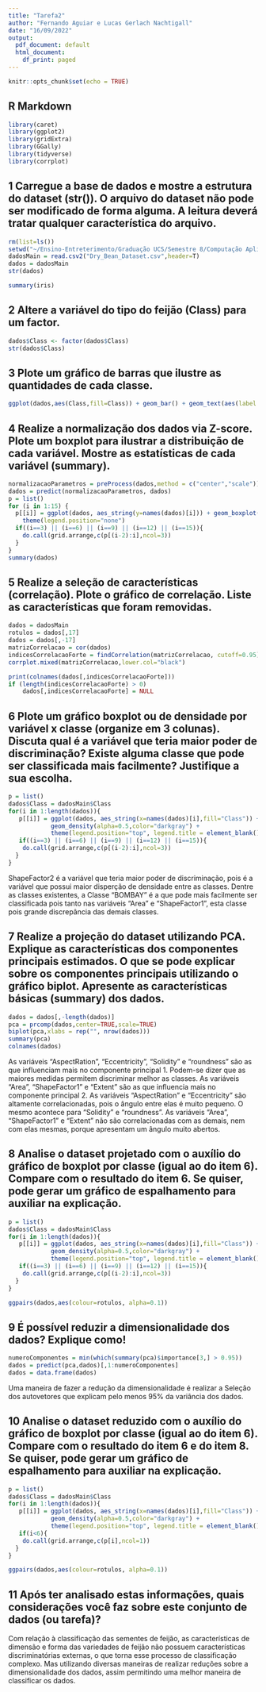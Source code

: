 ```yaml
---
title: "Tarefa2"
author: "Fernando Aguiar e Lucas Gerlach Nachtigall"
date: "16/09/2022"
output:
  pdf_document: default
  html_document:
    df_print: paged
---
```


```r
knitr::opts_chunk$set(echo = TRUE)
```

## R Markdown

```r
library(caret)
library(ggplot2)
library(gridExtra)
library(GGally)
library(tidyverse)
library(corrplot)
```

## 1 Carregue a base de dados e mostre a estrutura do dataset (str()). O arquivo do dataset não pode ser modificado de forma alguma. A leitura deverá tratar qualquer característica do arquivo.

```r
rm(list=ls())
setwd("~/Ensino-Entreterimento/Graduação UCS/Semestre 8/Computação Aplicada I/Tarefa2-Computação_Aplicada_I")
dadosMain = read.csv2("Dry_Bean_Dataset.csv",header=T)
dados = dadosMain
str(dados)
```

```r
summary(iris)
```

## 2 Altere a variável do tipo do feijão (Class) para um factor.

```r
dados$Class <- factor(dados$Class)
str(dados$Class)
```
## 3 Plote um gráfico de barras que ilustre as quantidades de cada classe.

```r
ggplot(dados,aes(Class,fill=Class)) + geom_bar() + geom_text(aes(label = ..count..), stat = "count", vjust = 1.5, colour = "white") + theme(legend.position="none")
```

## 4 Realize a normalização dos dados via Z-score. Plote um boxplot para ilustrar a distribuição de cada variável. Mostre as estatísticas de cada variável (summary).  

```r
normalizacaoParametros = preProcess(dados,method = c("center","scale"))
dados = predict(normalizacaoParametros, dados)
p = list()
for (i in 1:15) {
  p[[i]] = ggplot(dados, aes_string(y=names(dados)[i])) + geom_boxplot(fill = i) + 
    theme(legend.position="none")
  if((i==3) || (i==6) || (i==9) || (i==12) || (i==15)){
    do.call(grid.arrange,c(p[(i-2):i],ncol=3))
  }
}
summary(dados)
```

## 5 Realize a seleção de características (correlação). Plote o gráfico de correlação. Liste as características que foram removidas. 

```r
dados = dadosMain
rotulos = dados[,17]
dados = dados[,-17] 
matrizCorrelacao = cor(dados)
indicesCorrelacaoForte = findCorrelation(matrizCorrelacao, cutoff=0.95)
corrplot.mixed(matrizCorrelacao,lower.col="black")
```
```r
print(colnames(dados[,indicesCorrelacaoForte]))
if (length(indicesCorrelacaoForte) > 0)
    dados[,indicesCorrelacaoForte] = NULL
```


## 6 Plote um gráfico boxplot ou de densidade por variável x classe (organize em 3 colunas). Discuta qual é a variável que teria maior poder de discriminação? Existe alguma classe que pode ser classificada mais facilmente? Justifique a sua escolha.

```r
p = list()
dados$Class = dadosMain$Class
for(i in 1:length(dados)){
   p[[i]] = ggplot(dados, aes_string(x=names(dados)[i],fill="Class")) + 
            geom_density(alpha=0.5,color="darkgray") + 
            theme(legend.position="top", legend.title = element_blank())
   if((i==3) || (i==6) || (i==9) || (i==12) || (i==15)){
    do.call(grid.arrange,c(p[(i-2):i],ncol=3))
  }
}
```
  ShapeFactor2 é a variável que teria maior poder de discriminação, pois é a variável que possui maior disperção de densidade entre as classes. Dentre as classes existentes, a Classe "BOMBAY" é a que pode mais facilmente ser classificada pois tanto nas variáveis "Area" e "ShapeFactor1", esta classe pois grande discrepância das demais classes.

## 7 Realize a projeção do dataset utilizando PCA. Explique as características dos componentes principais estimados. O que se pode explicar sobre os componentes principais utilizando o gráfico biplot. Apresente as características básicas (summary) dos dados.

```r
dados = dados[,-length(dados)]
pca = prcomp(dados,center=TRUE,scale=TRUE)
biplot(pca,xlabs = rep("", nrow(dados)))
summary(pca)
colnames(dados)
```
  
  
  As variáveis "AspectRation", "Eccentricity", "Solidity" e "roundness" são as que influenciam mais no componente principal 1. Podem-se dizer que as maiores medidas permitem discriminar melhor as classes.
  As variáveis "Area", "ShapeFactor1" e "Extent" são as que influencia mais no componente principal 2.
   As variáveis "AspectRation" e "Eccentricity" são altamente correlacionadas, pois o ângulo entre elas é muito pequeno. O mesmo acontece para "Solidity" e "roundness".
  As variáveis "Area", "ShapeFactor1" e "Extent" não são correlacionadas com as demais, nem com elas mesmas, porque apresentam um ângulo muito abertos.


## 8 Analise o dataset projetado com o auxílio do gráfico de boxplot por classe (igual ao do item 6).  Compare com o resultado do item 6. Se quiser, pode gerar um gráfico de espalhamento para auxiliar na explicação. 
```r
p = list()
dados$Class = dadosMain$Class
for(i in 1:length(dados)){
   p[[i]] = ggplot(dados, aes_string(x=names(dados)[i],fill="Class")) + 
            geom_density(alpha=0.5,color="darkgray") + 
            theme(legend.position="top", legend.title = element_blank())
   if((i==3) || (i==6) || (i==9) || (i==12) || (i==15)){
    do.call(grid.arrange,c(p[(i-2):i],ncol=3))
  }
}
```

```r
ggpairs(dados,aes(colour=rotulos, alpha=0.1))
```

## 9 É possível reduzir a dimensionalidade dos dados? Explique como! 

```r
numeroComponentes = min(which(summary(pca)$importance[3,] > 0.95))
dados = predict(pca,dados)[,1:numeroComponentes]
dados = data.frame(dados)
```

  Uma maneira de fazer a redução da dimensionalidade é realizar a Seleção dos autovetores que explicam pelo menos 95% da variância dos dados.

## 10 Analise o dataset reduzido com o auxílio do gráfico de boxplot por classe (igual ao do item 6).   Compare com o resultado do item 6 e do item 8. Se quiser, pode gerar um gráfico de espalhamento para auxiliar na explicação.

```r
p = list()
dados$Class = dadosMain$Class
for(i in 1:length(dados)){
   p[[i]] = ggplot(dados, aes_string(x=names(dados)[i],fill="Class")) + 
            geom_density(alpha=0.5,color="darkgray") + 
            theme(legend.position="top", legend.title = element_blank())
   if(i<6){
    do.call(grid.arrange,c(p[i],ncol=1))
  }
}
```
```r
ggpairs(dados,aes(colour=rotulos, alpha=0.1))
```

## 11 Após ter analisado estas informações, quais considerações você faz sobre este conjunto de dados (ou tarefa)?

  Com relação à classificação das sementes de feijão, as características de dimensão e forma das variedades de feijão não possuem características discriminatórias externas, o que torna esse processo de classificação complexo. Mas utilizando diversas maneiras de realizar reduções sobre a dimensionalidade dos dados, assim permitindo uma melhor maneira de classificar os dados. 
